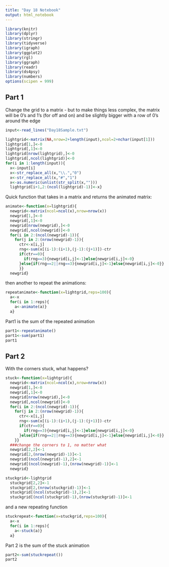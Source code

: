 ```yaml
---
title: "Day 18 Notebook"
output: html_notebook
---
```


```r
library(knitr)
library(dplyr)
library(stringr)
library(tidyverse)
library(igraph)
library(ggplot2)
library(rgl)
library(ggraph)
library(readr)
library(ds4psy)
library(numbers)
options(scipen = 999)
```


## Part 1

Change the grid to a matrix - but to make things less complex, the matrix will be 0's and 1's (for off and on) and be slightly bigger with a row of 0's around the edge


```r
input<-read_lines("Day18Sample.txt")

lightgrid<-matrix(NA,nrow=2+length(input),ncol=2+nchar(input[1]))
lightgrid[1,]<-0
lightgrid[,1]<-0
lightgrid[nrow(lightgrid),]<-0
lightgrid[,ncol(lightgrid)]<-0
for(i in 1:length(input)){
  x<-input[i]
  x<-str_replace_all(x,"\\.","0")
  x<-str_replace_all(x,"#","1")
  x<-as.numeric(unlist(str_split(x,"")))
  lightgrid[i+1,2:(ncol(lightgrid)-1)]<-x}
```

Quick function that takes in a matrix and returns the animated matrix:

```r
animate<-function(x=lightgrid){
  newgrid<-matrix(ncol=ncol(x),nrow=nrow(x))
  newgrid[1,]<-0
  newgrid[,1]<-0
  newgrid[nrow(newgrid),]<-0
  newgrid[,ncol(newgrid)]<-0
  for(i in 2:(ncol(newgrid)-1)){
    for(j in 2:(nrow(newgrid)-1)){
      ctr<-x[i,j]
      rng<-sum(x[(i-1):(i+1),(j-1):(j+1)])-ctr
      if(ctr==0){
        if(rng==3){newgrid[i,j]<-1}else{newgrid[i,j]<-0}
      }else{if(rng==2||rng==3){newgrid[i,j]<-1}else{newgrid[i,j]<-0}}
      }}
  newgrid}
```
then another to repeat the animations:

```r
repeatanimate<-function(x=lightgrid,reps=100){
  a<-x
  for(i in 1:reps){
    a<-animate(a)}
  a}
```
Part1 is the sum of the repeated animation
```r
part1<-repeatanimate()
part1<-sum(part1)
part1
```
## Part 2
With the corners stuck, what happens?
```r
stuck<-function(x=lightgrid){
  newgrid<-matrix(ncol=ncol(x),nrow=nrow(x))
  newgrid[1,]<-0
  newgrid[,1]<-0
  newgrid[nrow(newgrid),]<-0
  newgrid[,ncol(newgrid)]<-0
  for(i in 2:(ncol(newgrid)-1)){
    for(j in 2:(nrow(newgrid)-1)){
      ctr<-x[i,j]
      rng<-sum(x[(i-1):(i+1),(j-1):(j+1)])-ctr
      if(ctr==0){
        if(rng==3){newgrid[i,j]<-1}else{newgrid[i,j]<-0}
      }else{if(rng==2||rng==3){newgrid[i,j]<-1}else{newgrid[i,j]<-0}}
    }}
  ###change the corners to 1, no matter what
  newgrid[2,2]<-1
  newgrid[2,(nrow(newgrid)-1)]<-1
  newgrid[(ncol(newgrid)-1),2]<-1
  newgrid[(ncol(newgrid)-1),(nrow(newgrid)-1)]<-1
  newgrid}
```

```r
stuckgrid<-lightgrid
  stuckgrid[2,2]<-1
  stuckgrid[2,(nrow(stuckgrid)-1)]<-1
  stuckgrid[(ncol(stuckgrid)-1),2]<-1
  stuckgrid[(ncol(stuckgrid)-1),(nrow(stuckgrid)-1)]<-1

```
and a new repeating function
```r
stuckrepeat<-function(x=stuckgrid,reps=100){
  a<-x
  for(i in 1:reps){
    a<-stuck(a)}
  a}
```
Part 2 is the sum of the stuck animation
```r
part2<-sum(stuckrepeat())
part2
```


